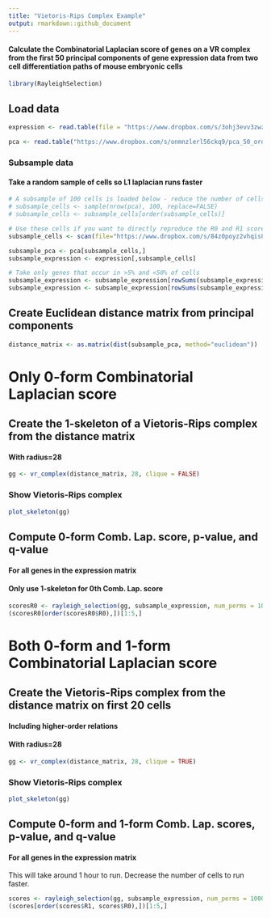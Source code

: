 ```yaml
---
title: "Vietoris-Rips Complex Example"
output: rmarkdown::github_document
---
```


#### Calculate the Combinatorial Laplacian score of genes on a VR complex from the first 50 principal components of gene expression data from two cell differentiation paths of mouse embryonic cells

```r
library(RayleighSelection)
```

## Load data
```r
expression <- read.table(file = "https://www.dropbox.com/s/3ohj3evv3zwzrs9/filtered_normalized_counts_ordered.csv?dl=1", sep=",", header=TRUE, row.names=1, stringsAsFactors=FALSE)

pca <- read.table("https://www.dropbox.com/s/onmnzlerl56ckq9/pca_50_ordered.csv?dl=1", sep=",", header=TRUE, row.names=1, stringsAsFactors = FALSE)
```

### Subsample data
#### Take a random sample of cells so L1 laplacian runs faster
```r
# A subsample of 100 cells is loaded below - reduce the number of cells to run faster
# subsample_cells <- sample(nrow(pca), 100, replace=FALSE)
# subsample_cells <- subsample_cells[order(subsample_cells)]

# Use these cells if you want to directly reproduce the R0 and R1 scores below
subsample_cells <- scan(file="https://www.dropbox.com/s/84z0poyz2vhqis8/tutorial_subsample.txt?dl=1", what=numeric())
```

```r
subsample_pca <- pca[subsample_cells,]
subsample_expression <- expression[,subsample_cells]

# Take only genes that occur in >5% and <50% of cells
subsample_expression <- subsample_expression[rowSums(subsample_expression != 0)>5,]
subsample_expression <- subsample_expression[rowSums(subsample_expression != 0)<50,]
```

## Create Euclidean distance matrix from principal components
```r
distance_matrix <- as.matrix(dist(subsample_pca, method="euclidean"))
```



# Only 0-form Combinatorial Laplacian score

## Create the 1-skeleton of a Vietoris-Rips complex from the distance matrix
#### With radius=28
```r
gg <- vr_complex(distance_matrix, 28, clique = FALSE)
```

### Show Vietoris-Rips complex
```r
plot_skeleton(gg)
```

## Compute 0-form Comb. Lap. score, p-value, and q-value 
#### For all genes in the expression matrix
#### Only use 1-skeleton for 0th Comb. Lap. score
```r
scoresR0 <- rayleigh_selection(gg, subsample_expression, num_perms = 1000, num_cores = 8, one_forms = FALSE)
(scoresR0[order(scoresR0$R0),])[1:5,]
```



# Both 0-form and 1-form Combinatorial Laplacian score

## Create the Vietoris-Rips complex from the distance matrix on first 20 cells
#### Including higher-order relations
#### With radius=28
```r
gg <- vr_complex(distance_matrix, 28, clique = TRUE)
```

### Show Vietoris-Rips complex
```r
plot_skeleton(gg)
```

## Compute 0-form and 1-form Comb. Lap. scores, p-value, and q-value 
#### For all genes in the expression matrix
This will take around 1 hour to run. Decrease the number of cells to run faster.
```r
scores <- rayleigh_selection(gg, subsample_expression, num_perms = 1000, num_cores = 8, one_forms = TRUE)
(scores[order(scores$R1, scores$R0),])[1:5,]
```
